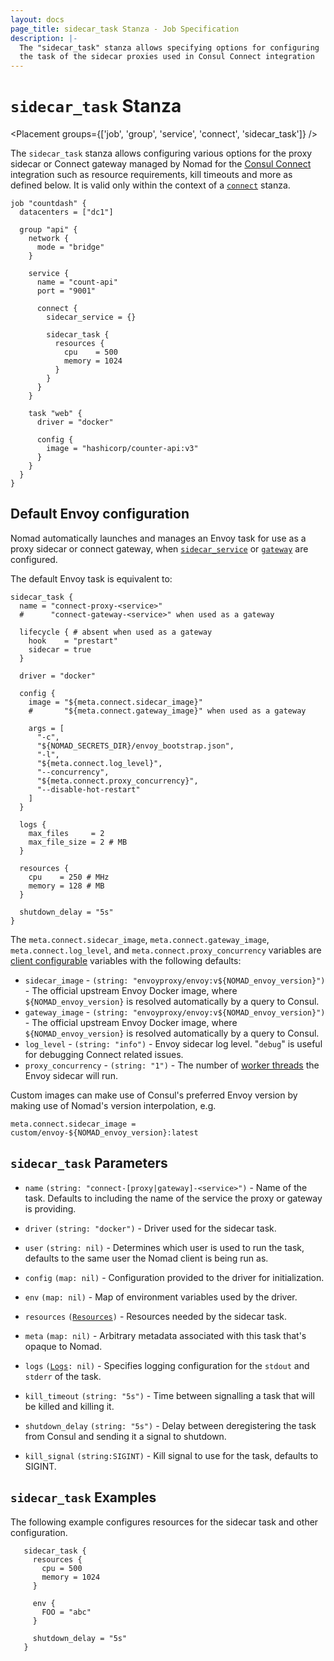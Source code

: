 ```yaml
---
layout: docs
page_title: sidecar_task Stanza - Job Specification
description: |-
  The "sidecar_task" stanza allows specifying options for configuring
  the task of the sidecar proxies used in Consul Connect integration
---
```


# `sidecar_task` Stanza

<Placement groups={['job', 'group', 'service', 'connect', 'sidecar_task']} />

The `sidecar_task` stanza allows configuring various options for the proxy
sidecar or Connect gateway managed by Nomad for the [Consul
Connect](/docs/integrations/consul-connect) integration such as
resource requirements, kill timeouts and more as defined below. It is valid
only within the context of a [`connect`][connect] stanza.

```hcl
job "countdash" {
  datacenters = ["dc1"]

  group "api" {
    network {
      mode = "bridge"
    }

    service {
      name = "count-api"
      port = "9001"

      connect {
        sidecar_service = {}

        sidecar_task {
          resources {
            cpu    = 500
            memory = 1024
          }
        }
      }
    }

    task "web" {
      driver = "docker"

      config {
        image = "hashicorp/counter-api:v3"
      }
    }
  }
}
```

## Default Envoy configuration

Nomad automatically launches and manages an Envoy task for use as a proxy sidecar
or connect gateway, when [`sidecar_service`][sidecar_service] or [`gateway`][gateway]
are configured.

The default Envoy task is equivalent to:

```hcl
sidecar_task {
  name = "connect-proxy-<service>"
  #      "connect-gateway-<service>" when used as a gateway

  lifecycle { # absent when used as a gateway
    hook    = "prestart"
    sidecar = true
  }

  driver = "docker"

  config {
    image = "${meta.connect.sidecar_image}"
    #       "${meta.connect.gateway_image}" when used as a gateway

    args = [
      "-c",
      "${NOMAD_SECRETS_DIR}/envoy_bootstrap.json",
      "-l",
      "${meta.connect.log_level}",
      "--concurrency",
      "${meta.connect.proxy_concurrency}",
      "--disable-hot-restart"
    ]
  }

  logs {
    max_files     = 2
    max_file_size = 2 # MB
  }

  resources {
    cpu    = 250 # MHz
    memory = 128 # MB
  }

  shutdown_delay = "5s"
}
```

The `meta.connect.sidecar_image`, `meta.connect.gateway_image`, `meta.connect.log_level`,
and `meta.connect.proxy_concurrency` variables are [client configurable][nodemeta]
variables with the following defaults:

- `sidecar_image` - `(string: "envoyproxy/envoy:v${NOMAD_envoy_version}")` - The official
  upstream Envoy Docker image, where `${NOMAD_envoy_version}` is resolved automatically
  by a query to Consul.
- `gateway_image` - `(string: "envoyproxy/envoy:v${NOMAD_envoy_version}")` - The official
  upstream Envoy Docker image, where `${NOMAD_envoy_version}` is resolved automatically
  by a query to Consul.
- `log_level` - `(string: "info")` - Envoy sidecar log level. "`debug`" is useful for
  debugging Connect related issues.
- `proxy_concurrency` - `(string: "1")` - The number of [worker threads][worker_threads] the Envoy
  sidecar will run.

Custom images can make use of Consul's preferred Envoy version by making use of
Nomad's version interpolation, e.g.

```hcl
meta.connect.sidecar_image = custom/envoy-${NOMAD_envoy_version}:latest
```

## `sidecar_task` Parameters

- `name` `(string: "connect-[proxy|gateway]-<service>")` - Name of the task. Defaults to
  including the name of the service the proxy or gateway is providing.

- `driver` `(string: "docker")` - Driver used for the sidecar task.

- `user` `(string: nil)` - Determines which user is used to run the task, defaults
  to the same user the Nomad client is being run as.

- `config` `(map: nil)` - Configuration provided to the driver for initialization.

- `env` `(map: nil)` - Map of environment variables used by the driver.

- `resources` <code>([Resources][resources])</code> - Resources needed by the sidecar task.

- `meta` `(map: nil)` - Arbitrary metadata associated with this task that's opaque to Nomad.

- `logs` <code>([Logs][]: nil)</code> - Specifies logging configuration for the
  `stdout` and `stderr` of the task.

- `kill_timeout` `(string: "5s")` - Time between signalling a task that will be
  killed and killing it.

- `shutdown_delay` `(string: "5s")` - Delay between deregistering the task from
  Consul and sending it a signal to shutdown.

- `kill_signal` `(string:SIGINT)` - Kill signal to use for the task, defaults to SIGINT.

## `sidecar_task` Examples

The following example configures resources for the sidecar task and other configuration.

```hcl
   sidecar_task {
     resources {
       cpu = 500
       memory = 1024
     }

     env {
       FOO = "abc"
     }

     shutdown_delay = "5s"
   }

```

[connect]: /docs/job-specification/connect 'Nomad connect Job Specification'
[gateway]: /docs/job-specification/gateway
[group]: /docs/job-specification/group 'Nomad group Job Specification'
[interpolation]: /docs/runtime/interpolation 'Nomad interpolation'
[job]: /docs/job-specification/job 'Nomad job Job Specification'
[logs]: /docs/job-specification/logs 'Nomad logs Job Specification'
[resources]: /docs/job-specification/resources 'Nomad resources Job Specification'
[sidecar_service]: /docs/job-specification/sidecar_service 'Nomad sidecar service Specification'
[task]: /docs/job-specification/task 'Nomad task Job Specification'
[nodemeta]: /docs/configuration/client#meta
[worker_threads]: https://www.envoyproxy.io/docs/envoy/latest/operations/cli#cmdoption-concurrency
